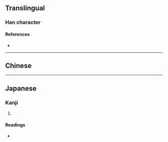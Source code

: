 {{also|卯}}
{{character info}}
==Translingual==

===Han character===
{{Han char|rn=63|rad=戶|as=03|sn=7|four=|canj=NSMLS|ids=⿰⿹㇇匚⿸⿱一丨コ}}

====References====
* {{Han ref|kx=0415.080|dkj=11708|dj=0759.120|hdz=10053.150|uh=623C|ud=25148}}

----

==Chinese==
{{zh-see|卯|v}}

----

==Japanese==

===Kanji===
{{ja-kanji|grade=|rs=戶03}}

# {{rfdef|ja|sort=戶03}}

====Readings====
* {{ja-readings|on=[[ぼう]] (bō)|kun=}}